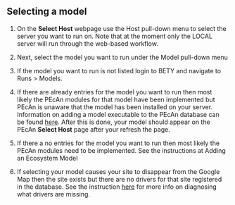 ## Selecting a model

1. On the **Select Host** webpage use the Host pull-down menu to select the server you want to run on. Note that at the moment only the LOCAL server will run through the web-based workflow.

2. Next, select the model you want to run under the Model pull-down menu

3. If the model you want to run is not listed login to BETY and navigate to Runs > Models.

4. If there are already entries for the model you want to run then most likely the PEcAn modules for that model have been implemented but PEcAn is unaware that the model has been installed on your server. Information on adding a model executable to the PEcAn database can be found [here](../../developers_guide/Adding-an-Ecosystem-Model.md#model). After this is done, your model should appear on the PEcAn **Select Host** page after your refresh the page.

5. If there a no entries for the model you want to run then most likely the PEcAn modules need to be implemented. See the instructions at Adding an Ecosystem Model

6. If selecting your model causes your site to disappear from the Google Map then the site exists but there are no drivers for that site registered in the database. See the instruction [here](Choose-a-site.md#my-site-shows-up-when-i-dont-have-any-model-selected-but-disappears-once-i-select-the-model-i-want-to-run) for more info on diagnosing what drivers are missing.


